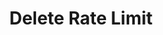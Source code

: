 ---
title: "Delete Rate Limit"
openapi: "DELETE /admin/token-rate-limits/rate-limit/{token_rate_limit_id}"
--- 